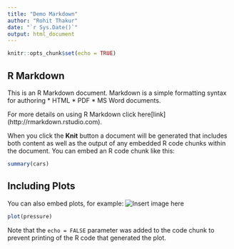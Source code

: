 ---
title: "Demo Markdown"
author: "Rohit Thakur"
date: "`r Sys.Date()`"
output: html_document
---

```{r setup, include=FALSE}
knitr::opts_chunk$set(echo = TRUE)
```

## R Markdown

This is an R Markdown document. Markdown is a simple formatting syntax for authoring 
* HTML
* PDF
* MS Word documents. 

For more details on using R Markdown click here[link] (http://rmarkdown.rstudio.com).

When you click the **Knit** button a document will be generated that includes both content as well as the output of any embedded R code chunks within the document. You can embed an R code chunk like this:

```{r cars}
summary(cars)
```

## Including Plots

You can also embed plots, for example:
![Insert image here](https://www.analytixlabs.co.in/blog/wp-content/uploads/2022/01/Banner-Image-2.png)

```{r pressure, echo=FALSE}
plot(pressure)
```

Note that the `echo = FALSE` parameter was added to the code chunk to prevent printing of the R code that generated the plot.
